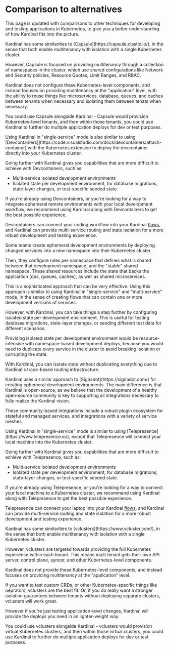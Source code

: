 
# Comparison to alternatives

This page is updated with comparisons to other techniques for developing and testing applications in Kubernetes, to give you a better understanding of how Kardinal fits into the picture.

<Collapsible title="Capsule">
Kardinal has some similarities to [Capsule](https://capsule.clastix.io/), in the sense that both enable multitenancy with isolation with a single Kubernetes cluster.

However, Capsule is focused on providing multitenancy through a collection of namespaces in the cluster, which use shared configurations like Network and Security policies, Resource Quotas, Limit Ranges, and RBAC.

Kardinal does not configure these Kubernetes-level components, and instead focuses on providing multitenancy at the "application" level, with the ability to reuse things like microservices, database, queues, and caches between tenants when necessary and isolating them between tenats when necessary.

You could use Capsule alongside Kardinal - Capsule would provision Kubernetes-level tenants, and then within those tenants, you could use Kardinal to further do multiple application deploys for dev or test purposes.
</Collapsible>

<Collapsible title="Devcontainers">
Using Kardinal in "single-service" mode is also similar to using [Devcontainers](https://code.visualstudio.com/docs/devcontainers/attach-container) with the Kubernetes extension to deploy the devcontainer directly into your Kubernetes cluster.

Going further with Kardinal gives you capabilities that are more difficult to achieve with Devcontainers, such as:
- Multi-service isolated development environments
- Isolated state per development environment, for database migrations, state-layer changes, or test-specific seeded state.

If you're already using Devcontainers, or you're looking for a way to integrate ephemeral remote environments with your local development workflow, we recommend using Kardinal along with Devcontainers to get the best possible experience.

Devcontainers can connect your coding workflow into your Kardinal [flows](./concepts/flows), and Kardinal can provide multi-service routing and state isolation for a more robust development and testing experience.
</Collapsible>

<Collapsible title="Namespace-based dev deploys">
Some teams create ephemeral development environments by deploying changed services into a new namespace into their Kubernetes cluster.

Then, they configure rules per namespace that defines what is shared between that development namespace, and the "stable" shared namespace. These shared resources include the state that backs the applciation (dbs, queues, caches), as well as shared microservices.

This is a sophisticated approach that can be very effective. Using this approach is similar to using Kardinal in "single-service" and "multi-service" mode, in the sense of creating flows that can contain one or more development versions of services.

However, with Kardinal, you can take things a step further by configuring isolated state per development environment. This is useful for testing database migrations, state-layer changes, or seeding different test data for different scenarios.

Providing isolated state per development environment would be resource-intensive with namespace-based development deploys, because you would need to duplicate every service in the cluster to avoid breaking isolation or corrupting the state.

With Kardinal, you can isolate state without duplicating everything due to Kardinal's trace-based routing infrastructure.
</Collapsible>

<Collapsible title="Signadot">
Kardinal uses a similar approach to [Signadot](https://signadot.com/) for creating ephemeral development environments. The main difference is that Kardinal is open-source, as we believe that the development of a healthy open-source community is key to supporting all integrations necessary to fully realize the Kardinal vision.

These community-based integrations include a robust plugin ecosystem for stateful and managed services, and integrations with a variety of service meshes.
</Collapsible>

<Collapsible title="Telepresence">
Using Kardinal in "single-service" mode is similar to using [Telepresence](https://www.telepresence.io/), except that Telepresence will connect your local machine into the Kubernetes cluster.

Going further with Kardinal gives you capabilities that are more difficult to achieve with Telepresence, such as:
- Multi-service isolated development environments
- Isolated state per development environment, for database migrations, state-layer changes, or test-specific seeded state.

If you're already using Telepresence, or you're looking for a way to connect your local machine to a Kubernetes cluster, we recommend using Kardinal along with Telepresence to get the best possible experience.

Telepresence can connect your laptop into your Kardinal [flows](./concepts/flows), and Kardinal can provide multi-service routing and state isolation for a more robust development and testing experience.
</Collapsible>

<Collapsible title="VClusters">
Kardinal has some similarities to [vclusters](https://www.vcluster.com/), in the sense that both enable multitenancy with isolation with a single Kubernetes cluster.

However, vclusters are targeted towards providing the full Kubernetes experience within each tenant. This means each tenant gets their own API server, control plane, syncer, and other Kubernetes-level components.

Kardinal does not provide these Kubernetes-level components, and instead focuses on providing multitenancy at the "application" level.

If you want to test custom CRDs, or other Kubernetes-specific things like oeprators, vclusters are the best fit. Or, if you do really want a stronger isolation guarantees between tenants without deploying separate clusters, vclusters will work great.

However if you're just testing application-level changes, Kardinal will provide the deploys you need in an lighter-weight way.

You could use vclusters alongside Kardinal - vclusters would provision virtual Kubernetes clusters, and then within those virtual clusters, you could use Kardinal to further do multiple application deploys for dev or test purposes.
</Collapsible>